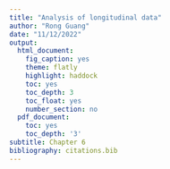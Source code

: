 ```yaml
---
title: "Analysis of longitudinal data"
author: "Rong Guang"
date: "11/12/2022"
output:
  html_document:
    fig_caption: yes
    theme: flatly
    highlight: haddock
    toc: yes
    toc_depth: 3
    toc_float: yes
    number_section: no
  pdf_document:
    toc: yes
    toc_depth: '3'
subtitle: Chapter 6
bibliography: citations.bib
---
```


